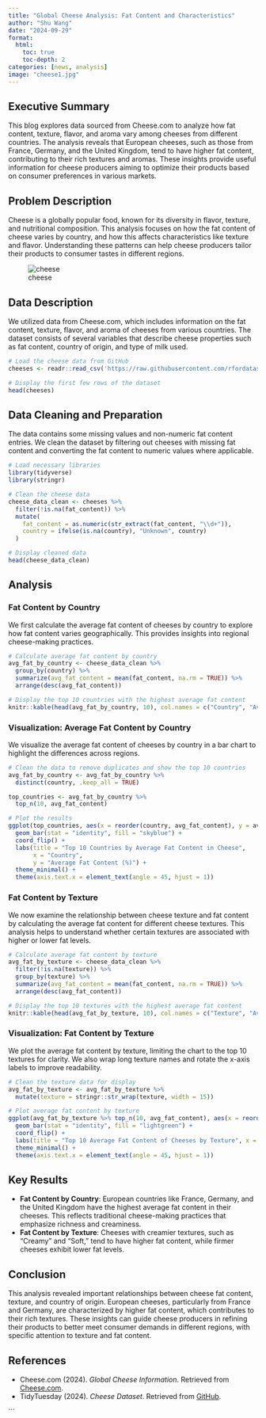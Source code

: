 ```yaml
---
title: "Global Cheese Analysis: Fat Content and Characteristics"
author: "Shu Wang"
date: "2024-09-29"
format:
  html:
    toc: true
    toc-depth: 2
categories: [news, analysis]
image: "cheese1.jpg"
---
```


## Executive Summary

This blog explores data sourced from Cheese.com to analyze how fat content, texture, flavor, and aroma vary among cheeses from different countries. The analysis reveals that European cheeses, such as those from France, Germany, and the United Kingdom, tend to have higher fat content, contributing to their rich textures and aromas. These insights provide useful information for cheese producers aiming to optimize their products based on consumer preferences in various markets.

## Problem Description

Cheese is a globally popular food, known for its diversity in flavor, texture, and nutritional composition. This analysis focuses on how the fat content of cheese varies by country, and how this affects characteristics like texture and flavor. Understanding these patterns can help cheese producers tailor their products to consumer tastes in different regions.

![cheese](cheese.jpg)

## Data Description

We utilized data from Cheese.com, which includes information on the fat content, texture, flavor, and aroma of cheeses from various countries. The dataset consists of several variables that describe cheese properties such as fat content, country of origin, and type of milk used.

```r
# Load the cheese data from GitHub
cheeses <- readr::read_csv('https://raw.githubusercontent.com/rfordatascience/tidytuesday/master/data/2024/2024-06-04/cheeses.csv')

# Display the first few rows of the dataset
head(cheeses)
```

## Data Cleaning and Preparation

The data contains some missing values and non-numeric fat content entries. We clean the dataset by filtering out cheeses with missing fat content and converting the fat content to numeric values where applicable.

```r
# Load necessary libraries
library(tidyverse)
library(stringr)

# Clean the cheese data
cheese_data_clean <- cheeses %>%
  filter(!is.na(fat_content)) %>%
  mutate(
    fat_content = as.numeric(str_extract(fat_content, "\\d+")),
    country = ifelse(is.na(country), "Unknown", country)
  )

# Display cleaned data
head(cheese_data_clean)
```

## Analysis

### Fat Content by Country

We first calculate the average fat content of cheeses by country to explore how fat content varies geographically. This provides insights into regional cheese-making practices.

```r
# Calculate average fat content by country
avg_fat_by_country <- cheese_data_clean %>%
  group_by(country) %>%
  summarize(avg_fat_content = mean(fat_content, na.rm = TRUE)) %>%
  arrange(desc(avg_fat_content))

# Display the top 10 countries with the highest average fat content
knitr::kable(head(avg_fat_by_country, 10), col.names = c("Country", "Average Fat Content (%)"))
```

### Visualization: Average Fat Content by Country

We visualize the average fat content of cheeses by country in a bar chart to highlight the differences across regions.

```r
# Clean the data to remove duplicates and show the top 10 countries
avg_fat_by_country <- avg_fat_by_country %>%
  distinct(country, .keep_all = TRUE)

top_countries <- avg_fat_by_country %>%
  top_n(10, avg_fat_content)

# Plot the results
ggplot(top_countries, aes(x = reorder(country, avg_fat_content), y = avg_fat_content)) +
  geom_bar(stat = "identity", fill = "skyblue") +
  coord_flip() +
  labs(title = "Top 10 Countries by Average Fat Content in Cheese", 
       x = "Country", 
       y = "Average Fat Content (%)") +
  theme_minimal() +
  theme(axis.text.x = element_text(angle = 45, hjust = 1))
```

### Fat Content by Texture

We now examine the relationship between cheese texture and fat content by calculating the average fat content for different cheese textures. This analysis helps to understand whether certain textures are associated with higher or lower fat levels.

```r
# Calculate average fat content by texture
avg_fat_by_texture <- cheese_data_clean %>%
  filter(!is.na(texture)) %>%
  group_by(texture) %>%
  summarize(avg_fat_content = mean(fat_content, na.rm = TRUE)) %>%
  arrange(desc(avg_fat_content))

# Display the top 10 textures with the highest average fat content
knitr::kable(head(avg_fat_by_texture, 10), col.names = c("Texture", "Average Fat Content (%)"))
```

### Visualization: Fat Content by Texture

We plot the average fat content by texture, limiting the chart to the top 10 textures for clarity. We also wrap long texture names and rotate the x-axis labels to improve readability.

```r
# Clean the texture data for display
avg_fat_by_texture <- avg_fat_by_texture %>%
  mutate(texture = stringr::str_wrap(texture, width = 15))

# Plot average fat content by texture
ggplot(avg_fat_by_texture %>% top_n(10, avg_fat_content), aes(x = reorder(texture, avg_fat_content), y = avg_fat_content)) +
  geom_bar(stat = "identity", fill = "lightgreen") +
  coord_flip() +
  labs(title = "Top 10 Average Fat Content of Cheeses by Texture", x = "Texture", y = "Average Fat Content (%)") +
  theme_minimal() +
  theme(axis.text.x = element_text(angle = 45, hjust = 1))
```

## Key Results

- **Fat Content by Country**: European countries like France, Germany, and the United Kingdom have the highest average fat content in their cheeses. This reflects traditional cheese-making practices that emphasize richness and creaminess.
- **Fat Content by Texture**: Cheeses with creamier textures, such as "Creamy" and "Soft," tend to have higher fat content, while firmer cheeses exhibit lower fat levels.

## Conclusion

This analysis revealed important relationships between cheese fat content, texture, and country of origin. European cheeses, particularly from France and Germany, are characterized by higher fat content, which contributes to their rich textures. These insights can guide cheese producers in refining their products to better meet consumer demands in different regions, with specific attention to texture and fat content.

## References

- Cheese.com (2024). *Global Cheese Information*. Retrieved from [Cheese.com](https://www.cheese.com/).
- TidyTuesday (2024). *Cheese Dataset*. Retrieved from [GitHub](https://github.com/rfordatascience/tidytuesday/tree/master/data/2024/2024-06-04).

```


